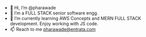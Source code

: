 - 👋 Hi, I’m @pharawade
- 👀 I’m a FULL STACK senior software engg.
- 🌱 I’m currently learning AWS Concepts and MERN FULL STACK development. Enjoy working with JS code.
- 📫 Reach to me pharawade@entrata.com

<!---
pharawade/pharawade is a ✨ special ✨ repository because its `README.md` (this file) appears on your GitHub profile.
You can click the Preview link to take a look at your changes.
--->
